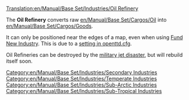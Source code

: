 [[Translation:en/Manual/Base Set/Industries/Oil Refinery]]

{{en/Manual/Base Set/Industries/Industries|image=en/Oilrefinery.png.png
|name=Oil Refinery
|climates=[[en/Manual/Climates]], [[en/Manual/Climates]], [[en/Manual/Climates]].
|accepts=[[en/Manual/Base Set/Cargos/Oil]]
|produces=[[en/Manual/Base Set/Cargos/Goods]]
}}

The '''Oil Refinery''' converts raw [[en/Manual/Base Set/Cargos/Oil]] into [[en/Manual/Base Set/Cargos/Goods]].

It can only be positioned near the edges of a map, even when using [[en/Manual/Industries|Fund New Industry]]. This is due to a [[en/Archive/Manual/Settings/Oil refinery limit|setting in openttd.cfg]].

Oil Refineries can be destroyed by the [[en/Manual/Disasters#oil-refinery-explosion|military jet disaster]], but will rebuild itself soon.

{{en/Manual/Base Set/Industries/Navbox Industries}}

[[Category:en/Manual/Base Set/Industries/Secondary Industries]]
[[Category:en/Manual/Base Set/Industries/Temperate Industries]]
[[Category:en/Manual/Base Set/Industries/Sub-Arctic Industries]]
[[Category:en/Manual/Base Set/Industries/Sub-Tropical Industries]]
